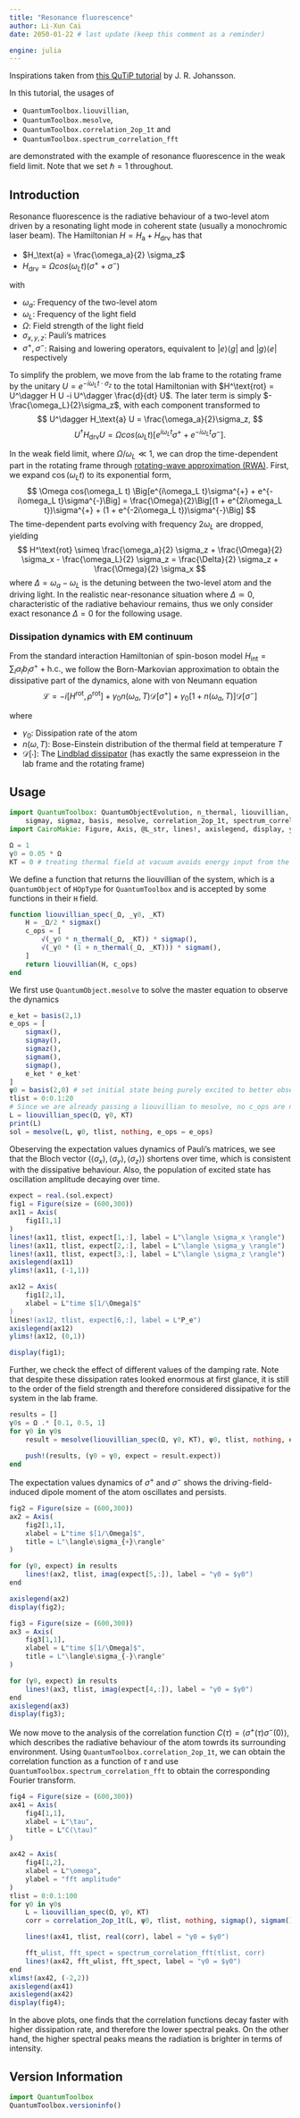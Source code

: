 ```yaml
---
title: "Resonance fluorescence"
author: Li-Xun Cai
date: 2050-01-22 # last update (keep this comment as a reminder)

engine: julia
---
```


Inspirations taken from [this QuTiP tutorial](https://nbviewer.org/urls/qutip.org/qutip-tutorials/tutorials-v5/lectures/Lecture-13-Resonance-flourescence.ipynb) by J. R. Johansson.

In this tutorial, the usages of 

- `QuantumToolbox.liouvillian`,
- `QuantumToolbox.mesolve`,
- `QuantumToolbox.correlation_2op_1t` and 
- `QuantumToolbox.spectrum_correlation_fft` 

are demonstrated with the example of resonance fluorescence in the weak field limit. Note that we set $\hbar = 1$ throughout.

## Introduction

Resonance fluorescence is the radiative behaviour of a two-level atom driven by a resonating light mode in coherent state (usually a monochromic laser beam). The Hamiltonian $H = H_\text{a} + H_\text{drv}$ has that

- $H_\text{a} = \frac{\omega_a}{2} \sigma_z$
- $H_\text{drv} = \Omega cos(\omega_L t) (\sigma^{+} + \sigma^{-})$
  
with 

- $\omega_a$: Frequency of the two-level atom
- $\omega_L$: Frequency of the light field
- $\Omega$: Field strength of the light field
- $\sigma_{x,y,z}$: Pauli's matrices
- $\sigma^{+}, \sigma^{-}$: Raising and lowering operators, equivalent to $|e\rangle\langle g|$ and $|g\rangle\langle e|$ respectively

To simplify the problem, we move from the lab frame to the rotating frame by the unitary $U = e^{-i \omega_L t \cdot \sigma_z}$ to the total Hamiltonian with $H^\text{rot} = U^\dagger H U -i U^\dagger \frac{d}{dt} U$. The later term is simply $-\frac{\omega_L}{2}\sigma_z$, with each component transformed to
$$
U^\dagger H_\text{a} U = \frac{\omega_a}{2}\sigma_z,
$$
$$
U^\dagger H_\text{drv} U = \Omega cos(\omega_L t) \Big[e^{i\omega_L t}\sigma^{+} + e^{-i\omega_L t}\sigma^{-}\Big].
$$

In the weak field limit, where $\Omega/\omega_L \ll 1$, we can drop the time-dependent part in the rotating frame through [rotating-wave approximation (RWA)](https://en.wikipedia.org/wiki/Rotating-wave_approximation). First, we expand $\cos(\omega_L t)$ to its exponential form,
$$
\Omega cos(\omega_L t) \Big[e^{i\omega_L t}\sigma^{+} + e^{-i\omega_L t}\sigma^{-}\Big] = \frac{\Omega}{2}\Big[(1 + e^{2i\omega_L t})\sigma^{+} + (1 + e^{-2i\omega_L t})\sigma^{-}\Big]
$$
The time-dependent parts evolving with frequency $2\omega_L$ are dropped, yielding
$$
H^\text{rot} \simeq \frac{\omega_a}{2} \sigma_z + \frac{\Omega}{2} \sigma_x - \frac{\omega_L}{2} \sigma_z = \frac{\Delta}{2} \sigma_z + \frac{\Omega}{2} \sigma_x
$$
where $\Delta = \omega_a - \omega_L$ is the detuning between the two-level atom and the driving light. In the realistic near-resonance situation where $\Delta \simeq 0$, characteristic of the radiative behaviour remains, thus we only consider exact resonance $\Delta = 0$ for the following usage.

### Dissipation dynamics with EM continuum

From the standard interaction Hamiltonian of spin-boson model $H_\text{int} = \sum_l \alpha_l b_l \sigma^{+} + \text{h.c.}$, we follow the Born-Markovian approximation to obtain the dissipative part of the dynamics, alone with von Neumann equation
$$
\mathcal{L} = -i\left[H^\text{rot}, \rho^\text{rot}\right] + \gamma_0 n(\omega_a, T) \mathcal{D}[\sigma^{+}] + \gamma_0 [1 + n(\omega_a, T)] \mathcal{D}[\sigma^{-}]
$$

where

- $\gamma_0$: Dissipation rate of the atom
- $n(\omega, T)$: Bose-Einstein distribution of the thermal field at temperature $T$
- $\mathcal{D}[\cdot]$: The [Lindblad dissipator](https://en.wikipedia.org/wiki/Lindbladian) (has exactly the same expresseion in the lab frame and the rotating frame)

## Usage

```julia
import QuantumToolbox: QuantumObjectEvolution, n_thermal, liouvillian, sigmap, sigmam, sigmax, 
    sigmay, sigmaz, basis, mesolve, correlation_2op_1t, spectrum_correlation_fft
import CairoMakie: Figure, Axis, @L_str, lines!, axislegend, display, ylims!, xlims!
```

```julia
Ω = 1
γ0 = 0.05 * Ω
KT = 0 # treating thermal field at vacuum avoids energy input from the environment
```

We define a function that returns the liouvillian of the system, which is a `QuantumObject` of `HOpType` for `QuantumToolbox` and is accepted by some functions in their `H` field.
```julia
function liouvillian_spec(_Ω, _γ0, _KT)
    H = _Ω/2 * sigmax()
    c_ops = [
        √(_γ0 * n_thermal(_Ω, _KT)) * sigmap(),
        √(_γ0 * (1 + n_thermal(_Ω, _KT))) * sigmam(),
    ]
    return liouvillian(H, c_ops)    
end
```

We first use `QuantumObject.mesolve` to solve the master equation to observe the dynamics
```julia
e_ket = basis(2,1)
e_ops = [
    sigmax(),
    sigmay(),
    sigmaz(),
    sigmam(),
    sigmap(),
    e_ket * e_ket'
]
ψ0 = basis(2,0) # set initial state being purely excited to better observe the radiative behaviour
tlist = 0:0.1:20
# Since we are already passing a liouvillian to mesolve, no c_ops are needed hence the `nothing`
L = liouvillian_spec(Ω, γ0, KT)
print(L)
sol = mesolve(L, ψ0, tlist, nothing, e_ops = e_ops)
```

Obeserving the expectation values dynamics of Pauli's matrices, we see that the Bloch vector $(\langle \sigma_x \rangle, \langle \sigma_y \rangle, \langle \sigma_z \rangle)$ shortens over time, which is consistent with the dissipative behaviour. Also, the population of excited state has oscillation amplitude decaying over time.
```julia
expect = real.(sol.expect)
fig1 = Figure(size = (600,300))
ax11 = Axis(
    fig1[1,1]
)
lines!(ax11, tlist, expect[1,:], label = L"\langle \sigma_x \rangle")
lines!(ax11, tlist, expect[2,:], label = L"\langle \sigma_y \rangle")
lines!(ax11, tlist, expect[3,:], label = L"\langle \sigma_z \rangle")
axislegend(ax11)
ylims!(ax11, (-1,1))

ax12 = Axis(
    fig1[2,1],
    xlabel = L"time $[1/\Omega]$"
)
lines!(ax12, tlist, expect[6,:], label = L"P_e")
axislegend(ax12)
ylims!(ax12, (0,1))

display(fig1);
```

Further, we check the effect of different values of the damping rate. Note that despite these dissipation rates looked enormous at first glance, it is still to the order of the field strength and therefore considered dissipative for the system in the lab frame.
```julia
results = []
γ0s = Ω .* [0.1, 0.5, 1]
for γ0 in γ0s
    result = mesolve(liouvillian_spec(Ω, γ0, KT), ψ0, tlist, nothing, e_ops = e_ops)

    push!(results, (γ0 = γ0, expect = result.expect))
end
```

The expectation values dynamics of $\sigma^{+}$ and $\sigma^{-}$ shows the driving-field-induced dipole moment of the atom oscillates and persists.
```julia
fig2 = Figure(size = (600,300))
ax2 = Axis(
    fig2[1,1],
    xlabel = L"time $[1/\Omega]$",
    title = L"\langle\sigma_{+}\rangle"
)

for (γ0, expect) in results
    lines!(ax2, tlist, imag(expect[5,:]), label = "γ0 = $γ0")
end

axislegend(ax2)
display(fig2);
```

```julia
fig3 = Figure(size = (600,300))
ax3 = Axis(
    fig3[1,1],
    xlabel = L"time $[1/\Omega]$",
    title = L"\langle\sigma_{-}\rangle"
)

for (γ0, expect) in results
    lines!(ax3, tlist, imag(expect[4,:]), label = "γ0 = $γ0")
end
axislegend(ax3)
display(fig3);
```

We now move to the analysis of the correlation function $C(\tau) = \langle \sigma^{+}(\tau) \sigma^{-}(0)\rangle$, which describes the radiative behaviour of the atom towrds its surrounding environment. Using `QuantumToolbox.correlation_2op_1t`, we can obtain the correlation function as a function of $\tau$ and use `QuantumToolbox.spectrum_correlation_fft` to obtain the corresponding Fourier transform.
```julia
fig4 = Figure(size = (600,300))
ax41 = Axis(
    fig4[1,1],
    xlabel = L"\tau",
    title = L"C(\tau)"
)

ax42 = Axis(
    fig4[1,2],
    xlabel = L"\omega",
    ylabel = "fft amplitude"
)
τlist = 0:0.1:100
for γ0 in γ0s
    L = liouvillian_spec(Ω, γ0, KT)    
    corr = correlation_2op_1t(L, ψ0, τlist, nothing, sigmap(), sigmam())

    lines!(ax41, τlist, real(corr), label = "γ0 = $γ0")

    fft_ωlist, fft_spect = spectrum_correlation_fft(τlist, corr)
    lines!(ax42, fft_ωlist, fft_spect, label = "γ0 = $γ0")
end
xlims!(ax42, (-2,2))
axislegend(ax41)
axislegend(ax42)
display(fig4);
```
In the above plots, one finds that the correlation functions decay faster with higher dissipation rate, and therefore the lower spectral peaks. On the other hand, the higher spectral peaks means the radiation is brighter in terms of intensity.

## Version Information
```julia
import QuantumToolbox
QuantumToolbox.versioninfo()
```
